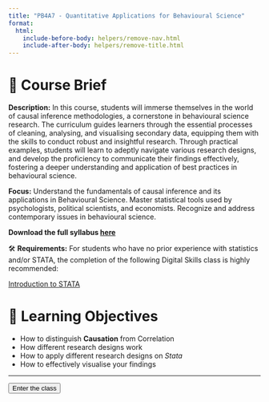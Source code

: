 ```yaml
---
title: "PB4A7 - Quantitative Applications for Behavioural Science"
format:
  html:
    include-before-body: helpers/remove-nav.html
    include-after-body: helpers/remove-title.html
---
```


# 📑 Course Brief

**Description:** 
In this course, students will immerse themselves in the world of causal inference methodologies, a cornerstone in behavioural science research. The curriculum guides learners through the essential processes of cleaning, analysing, and visualising secondary data, equipping them with the skills to conduct robust and insightful research. Through practical examples, students will learn to adeptly navigate various research designs, and develop the proficiency to communicate their findings effectively, fostering a deeper understanding and application of best practices in behavioural science.


**Focus:** Understand the fundamentals of causal inference and its applications in Behavioural Science. Master statistical tools used by psychologists, political scientists, and economists. Recognize and address contemporary issues in behavioural science.

**Download the full syllabus [here](https://github.com/GMelios/PB4A7/blob/main/2024/weeks/PB4A7_Syllabus_2024-25.pdf)**

🛠️ **Requirements:** For students who have no prior experience with statistics and/or STATA, the completion of the following Digital Skills class is highly recommended:

[Introduction to STATA](https://moodle.lse.ac.uk/course/view.php?id=7882)

# 🎯 Learning Objectives

- How to distinguish **Causation** from Correlation
- How different research designs work
- How to apply different research designs on _Stata_
- How to effectively visualise your findings



-----------------

<a href="2024/index.qmd">
    <button class="button-61"> Enter the class</button>
</a>

